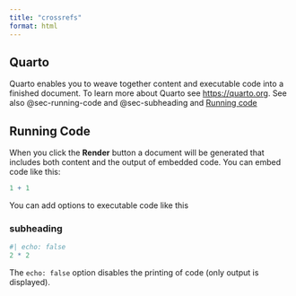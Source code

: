 ```yaml
---
title: "crossrefs"
format: html
---
```


## Quarto

Quarto enables you to weave together content and executable code into a finished document. To learn more about Quarto see <https://quarto.org>.
See also @sec-running-code and @sec-subheading and [Running code](#sec-running-code)



## Running Code {#sec-running-code}

When you click the **Render** button a document will be generated that includes both content and the output of embedded code. You can embed code like this:

```r
1 + 1
```

You can add options to executable code like this 

### subheading {#sec-subheading}

```r
#| echo: false
2 * 2
```

The `echo: false` option disables the printing of code (only output is displayed).
